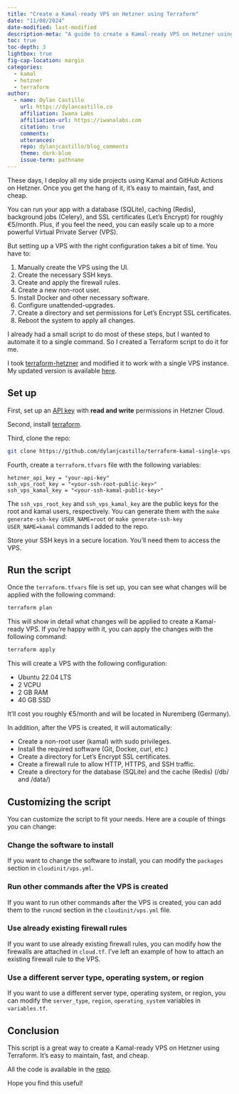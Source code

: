 ```yaml
---
title: "Create a Kamal-ready VPS on Hetzner using Terraform"
date: "11/08/2024"
date-modified: last-modified
description-meta: "A guide to create a Kamal-ready VPS on Hetzner using Terraform"
toc: true
toc-depth: 3
lightbox: true
fig-cap-location: margin
categories:
  - kamal
  - hetzner
  - terraform
author:
  - name: Dylan Castillo
    url: https://dylancastillo.co
    affiliation: Iwana Labs
    affiliation-url: https://iwanalabs.com
    citation: true
    comments:
    utterances:
    repo: dylanjcastillo/blog_comments
    theme: dark-blue
    issue-term: pathname
---
```


These days, I deploy all my side projects using Kamal and GitHub Actions on Hetzner. Once you get the hang of it, it's easy to maintain, fast, and cheap.

You can run your app with a database (SQLite), caching (Redis), background jobs (Celery), and SSL certificates (Let's Encrypt) for roughly €5/month. Plus, if you feel the need, you can easily scale up to a more powerful Virtual Private Server (VPS).

But setting up a VPS with the right configuration takes a bit of time. You have to:

1. Manually create the VPS using the UI.
2. Create the necessary SSH keys.
3. Create and apply the firewall rules.
4. Create a new non-root user.
5. Install Docker and other necessary software.
6. Configure unattended-upgrades.
7. Create a directory and set permissions for Let's Encrypt SSL certificates.
8. Reboot the system to apply all changes.

I already had a small script to do most of these steps, but I wanted to automate it to a single command. So I created a Terraform script to do it for me.

I took [terraform-hetzner](https://github.com/luizkowalski/terraform-hetzner) and modified it to work with a single VPS instance. My updated version is available [here](https://github.com/dylanjcastillo/terraform-kamal-single-vps).

## Set up

First, set up an [API key](https://docs.hetzner.com/cloud/api/getting-started/generating-api-token/) with **read and write** permissions in Hetzner Cloud.

Second, install [terraform](https://developer.hashicorp.com/terraform/tutorials/aws-get-started/install-cli).

Third, clone the repo:

```bash
git clone https://github.com/dylanjcastillo/terraform-kamal-single-vps
```

Fourth, create a `terraform.tfvars` file with the following variables:

```hcl
hetzner_api_key = "your-api-key"
ssh_vps_root_key = "<your-ssh-root-public-key>"
ssh_vps_kamal_key = "<your-ssh-kamal-public-key>"
```

The `ssh_vps_root_key` and `ssh_vps_kamal_key` are the public keys for the root and kamal users, respectively. You can generate them with the `make generate-ssh-key USER_NAME=root` or `make generate-ssh-key USER_NAME=kamal` commands I added to the repo.

Store your SSH keys in a secure location. You'll need them to access the VPS.

## Run the script

Once the `terraform.tfvars` file is set up, you can see what changes will be applied with the following command:

```bash
terraform plan
```

This will show in detail what changes will be applied to create a Kamal-ready VPS. If you're happy with it, you can apply the changes with the following command:

```bash
terraform apply
```

This will create a VPS with the following configuration:

- Ubuntu 22.04 LTS
- 2 VCPU
- 2 GB RAM
- 40 GB SSD

It'll cost you roughly €5/month and will be located in Nuremberg (Germany).

In addition, after the VPS is created, it will automatically:

- Create a non-root user (kamal) with sudo privileges.
- Install the required software (Git, Docker, curl, etc.)
- Create a directory for Let's Encrypt SSL certificates.
- Create a firewall rule to allow HTTP, HTTPS, and SSH traffic.
- Create a directory for the database (SQLite) and the cache (Redis) (/db/ and /data/)

## Customizing the script

You can customize the script to fit your needs. Here are a couple of things you can change:

### Change the software to install

If you want to change the software to install, you can modify the `packages` section in `cloudinit/vps.yml`.

### Run other commands after the VPS is created

If you want to run other commands after the VPS is created, you can add them to the `runcmd` section in the `cloudinit/vps.yml` file.

### Use already existing firewall rules

If you want to use already existing firewall rules, you can modify how the firewalls are attached in `cloud.tf`. I've left an example of how to attach an existing firewall rule to the VPS.

### Use a different server type, operating system, or region

If you want to use a different server type, operating system, or region, you can modify the `server_type`, `region`, `operating_system` variables in `variables.tf`.

## Conclusion

This script is a great way to create a Kamal-ready VPS on Hetzner using Terraform. It's easy to maintain, fast, and cheap.

All the code is available in the [repo](https://github.com/dylanjcastillo/terraform-kamal-single-vps).

Hope you find this useful!
